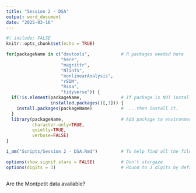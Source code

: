 ```yaml
---
title: "Session 2 - DSA"
output: word_document
date: "2025-03-16"
---
```


```r
#| include: FALSE
knitr::opts_chunk$set(echo = TRUE)

for(packageName in c("devtools",            # R packages needed here
                     "here",
                     "magrittr",
                     "NlinTS",
                     "nonlinearAnalysis",
                     "rEDM",
                     "Rssa",
                     "tidyverse")) {
  if(!is.element(packageName,               # If package is NOT installed...
                 installed.packages()[,1])) {
    install.packages(packageName)           #  ...then install it.
  }
  library(packageName,                      # Add package to environment
          character.only=TRUE,
          quietly=TRUE,
          verbose=FALSE)
}

i_am("Scripts/Session 2 - DSA.Rmd")         # To help find all the files.

options(show.signif.stars = FALSE)          # Don't stargaze
options(digits = 3)                         # Round to 3 digits by default
```

```r

```


Are the Montpetit data available?

